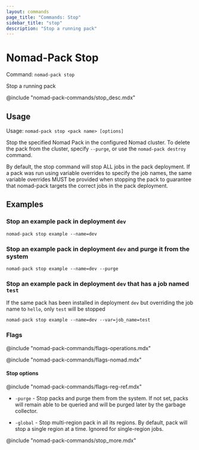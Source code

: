 ```yaml
---
layout: commands
page_title: "Commands: Stop"
sidebar_title: "stop"
description: "Stop a running pack"
---
```


# Nomad-Pack Stop

Command: `nomad-pack stop`

Stop a running pack

@include "nomad-pack-commands/stop_desc.mdx"

## Usage

Usage: `nomad-pack stop <pack name> [options]`

Stop the specified Nomad Pack in the configured Nomad cluster. To delete the
pack from the cluster, specify `--purge`, or use the `nomad-pack destroy`
command.

By default, the stop command will stop ALL jobs in the pack deployment. If a
pack was run using variable overrides to specify the job names, the same
variable overrides MUST be provided when stopping the pack to guarantee that
nomad-pack targets the correct jobs in the pack deployment.

## Examples

### Stop an example pack in deployment `dev`

```shell-session
nomad-pack stop example --name=dev
```

### Stop an example pack in deployment `dev` and purge it from the system

```shell-session
nomad-pack stop example --name=dev --purge
```

### Stop an example pack in deployment `dev` that has a job named `test`

If the same pack has been installed in deployment `dev` but overriding the
job name to `hello`, only `test` will be stopped

```shell-session
nomad-pack stop example --name=dev --var=job_name=test
```

### Flags

@include "nomad-pack-commands/flags-operations.mdx"

@include "nomad-pack-commands/flags-nomad.mdx"

#### Stop options

@include "nomad-pack-commands/flags-reg-ref.mdx"

- `-purge` - Stop packs and purge them from the system. If not set, packs will
  remain able to be queried and will be purged later by the garbage collector.

- `-global` - Stop multi-region pack in all its regions. By default, pack will
  stop a single region at a time. Ignored for single-region jobs.

@include "nomad-pack-commands/stop_more.mdx"
